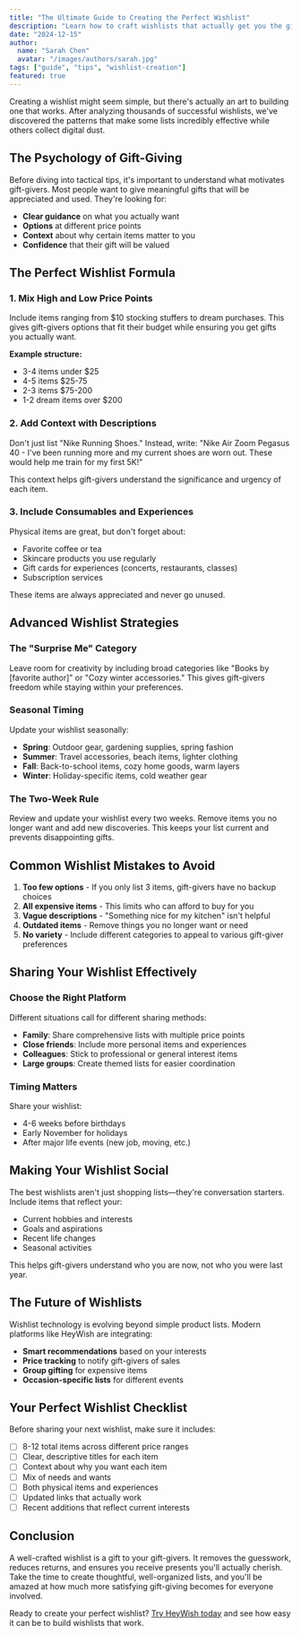 ```yaml
---
title: "The Ultimate Guide to Creating the Perfect Wishlist"
description: "Learn how to craft wishlists that actually get you the gifts you want. From strategic item selection to sharing tips, master the art of wishlist creation."
date: "2024-12-15"
author:
  name: "Sarah Chen"
  avatar: "/images/authors/sarah.jpg"
tags: ["guide", "tips", "wishlist-creation"]
featured: true
---
```


Creating a wishlist might seem simple, but there's actually an art to building one that works. After analyzing thousands of successful wishlists, we've discovered the patterns that make some lists incredibly effective while others collect digital dust.

## The Psychology of Gift-Giving

Before diving into tactical tips, it's important to understand what motivates gift-givers. Most people want to give meaningful gifts that will be appreciated and used. They're looking for:

- **Clear guidance** on what you actually want
- **Options** at different price points  
- **Context** about why certain items matter to you
- **Confidence** that their gift will be valued

## The Perfect Wishlist Formula

### 1. Mix High and Low Price Points

Include items ranging from $10 stocking stuffers to dream purchases. This gives gift-givers options that fit their budget while ensuring you get gifts you actually want.

**Example structure:**
- 3-4 items under $25
- 4-5 items $25-75  
- 2-3 items $75-200
- 1-2 dream items over $200

### 2. Add Context with Descriptions

Don't just list "Nike Running Shoes." Instead, write: "Nike Air Zoom Pegasus 40 - I've been running more and my current shoes are worn out. These would help me train for my first 5K!"

This context helps gift-givers understand the significance and urgency of each item.

### 3. Include Consumables and Experiences

Physical items are great, but don't forget about:
- Favorite coffee or tea
- Skincare products you use regularly
- Gift cards for experiences (concerts, restaurants, classes)
- Subscription services

These items are always appreciated and never go unused.

## Advanced Wishlist Strategies

### The "Surprise Me" Category

Leave room for creativity by including broad categories like "Books by [favorite author]" or "Cozy winter accessories." This gives gift-givers freedom while staying within your preferences.

### Seasonal Timing

Update your wishlist seasonally:
- **Spring**: Outdoor gear, gardening supplies, spring fashion
- **Summer**: Travel accessories, beach items, lighter clothing
- **Fall**: Back-to-school items, cozy home goods, warm layers
- **Winter**: Holiday-specific items, cold weather gear

### The Two-Week Rule

Review and update your wishlist every two weeks. Remove items you no longer want and add new discoveries. This keeps your list current and prevents disappointing gifts.

## Common Wishlist Mistakes to Avoid

1. **Too few options** - If you only list 3 items, gift-givers have no backup choices
2. **All expensive items** - This limits who can afford to buy for you
3. **Vague descriptions** - "Something nice for my kitchen" isn't helpful
4. **Outdated items** - Remove things you no longer want or need
5. **No variety** - Include different categories to appeal to various gift-giver preferences

## Sharing Your Wishlist Effectively

### Choose the Right Platform

Different situations call for different sharing methods:
- **Family**: Share comprehensive lists with multiple price points
- **Close friends**: Include more personal items and experiences
- **Colleagues**: Stick to professional or general interest items
- **Large groups**: Create themed lists for easier coordination

### Timing Matters

Share your wishlist:
- 4-6 weeks before birthdays
- Early November for holidays
- After major life events (new job, moving, etc.)

## Making Your Wishlist Social

The best wishlists aren't just shopping lists—they're conversation starters. Include items that reflect your:
- Current hobbies and interests
- Goals and aspirations  
- Recent life changes
- Seasonal activities

This helps gift-givers understand who you are now, not who you were last year.

## The Future of Wishlists

Wishlist technology is evolving beyond simple product lists. Modern platforms like HeyWish are integrating:
- **Smart recommendations** based on your interests
- **Price tracking** to notify gift-givers of sales
- **Group gifting** for expensive items
- **Occasion-specific lists** for different events

## Your Perfect Wishlist Checklist

Before sharing your next wishlist, make sure it includes:

- [ ] 8-12 total items across different price ranges
- [ ] Clear, descriptive titles for each item
- [ ] Context about why you want each item
- [ ] Mix of needs and wants
- [ ] Both physical items and experiences
- [ ] Updated links that actually work
- [ ] Recent additions that reflect current interests

## Conclusion

A well-crafted wishlist is a gift to your gift-givers. It removes the guesswork, reduces returns, and ensures you receive presents you'll actually cherish. Take the time to create thoughtful, well-organized lists, and you'll be amazed at how much more satisfying gift-giving becomes for everyone involved.

Ready to create your perfect wishlist? [Try HeyWish today](/app) and see how easy it can be to build wishlists that work.